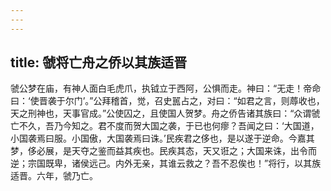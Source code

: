 ```yaml
---
---
---
```

title: 虢将亡舟之侨以其族适晋
---


虢公梦在庙，有神人面白毛虎爪，执钺立于西阿，公惧而走。神曰：“无走！帝命曰：‘使晋袭于尔门’。”公拜稽首，觉，召史嚚占之，对曰：“如君之言，则蓐收也，天之刑神也，天事官成。”公使囚之，且使国人贺梦。舟之侨告诸其族曰：“众谓虢亡不久，吾乃今知之。君不度而贺大国之袭，于已也何瘳？吾闻之曰：‘大国道，小国袭焉曰服。小国傲，大国袭焉曰诛。’民疾君之侈也，是以遂于逆命。今嘉其梦，侈必展，是天夺之鉴而益其疾也。民疾其态，天又诳之；大国来诛，出令而逆；宗国既卑，诸侯远己。内外无亲，其谁云救之？吾不忍俟也！”将行，以其族适晋。六年，虢乃亡。

